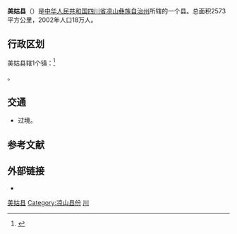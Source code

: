 {{Infobox China County
| county =美姑县
| Photo =
| Photoname=
| map =
| map size =
| mapofstate=
| Pinyin =
| Belong =[[四川省|四川省]][[凉山彝族自治州|凉山彝族自治州]]
| Types=[[县|县]]
| admincode =
| founded =
| seat =
| officerTitle=
| officer =
| division =
| town=
| township=
| subdistrict=
| dialect=
| post code=
| phone code =
| coordinate =
| area =2573
| area land =
| area water =
| census yr =2002
| pop =18万
| density =
| GDP =
| web =
}}
'''美姑县'''（{{lang-ii|ꂿꈬꑤ mo ggu xiep}}）是[[中华人民共和国|中华人民共和国]][[四川省|四川省]][[凉山彝族自治州|凉山彝族自治州]]所辖的一个县。总面积2573平方公里，2002年人口18万人。

==行政区划==
美姑县辖1个镇：<ref>{{PRC admin/ref sgc|51/34/36/000/000}}</ref>

{{PRC admin/children|51/34/36/000/000}}。

== 交通 ==
* {{中国国道名|348}}过境。

== 参考文献 ==
{{reflist}}

== 外部链接 ==
* {{Official website|http://www.meigu.gov.cn/|name=美姑县人民政府}}

{{美姑县行政区划}}
{{凉山彝族自治州行政区划}}
{{四川行政区划}}
{{国家级贫困县|现}}

[[Category:美姑县|]]
[[Category:凉山县份|Category:凉山县份]]
[[Category:原国家级贫困县|川]]